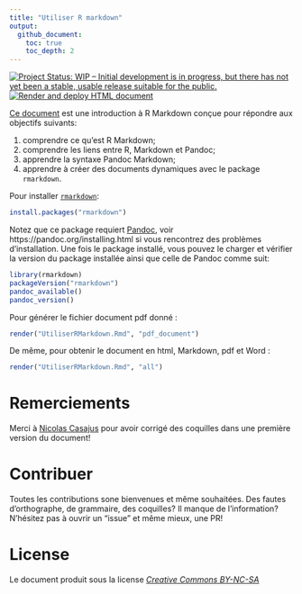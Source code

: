 ```yaml
---
title: "Utiliser R markdown"
output: 
  github_document:
    toc: true
    toc_depth: 2
---
```


[![Project Status: WIP – Initial development is in progress, but there has not yet been a stable, usable release suitable for the public.](https://www.repostatus.org/badges/latest/wip.svg)](https://www.repostatus.org/#wip)
[![Render and deploy HTML document](https://github.com/KevCaz/Rmarkdowndocfr/workflows/Render%20and%20deploy%20HTML%20document/badge.svg)](https://github.com/KevCaz/Rmarkdowndocfr/actions?query=workflow%3A"Render+and+deploy+HTML+document")


[Ce document](https://kevcaz.github.io/Rmarkdowndocfr/) est une introduction à R Markdown conçue pour répondre aux objectifs suivants:

1. comprendre ce qu'est R Markdown;
2. comprendre les liens entre R, Markdown et Pandoc;
3. apprendre la syntaxe Pandoc Markdown;
4. apprendre à créer des documents dynamiques avec le package `rmarkdown`.


Pour installer [`rmarkdown`](https://rmarkdown.rstudio.com/):

```r
install.packages("rmarkdown")
```

Notez que ce package requiert [Pandoc](https://pandoc.org/), voir https://pandoc.org/installing.html si vous rencontrez des problèmes d'installation. Une fois le package installé, vous pouvez le charger et vérifier la version du package installée ainsi que celle de Pandoc comme suit: 

```r
library(rmarkdown)
packageVersion("rmarkdown")
pandoc_available()
pandoc_version()
```


Pour générer le fichier document pdf donné&nbsp;:

```r
render("UtiliserRMarkdown.Rmd", "pdf_document")
```

De même, pour obtenir le document en html, Markdown, pdf et Word&nbsp;:


```r
render("UtiliserRMarkdown.Rmd", "all")  
```


# Remerciements

Merci à [Nicolas Casajus](https://github.com/ahasverus) pour avoir corrigé des coquilles dans une première version du document!


# Contribuer

Toutes les contributions sone bienvenues et même souhaitées. Des fautes d'orthographe, de grammaire, des coquilles? Il manque de l'information? N'hésitez pas à ouvrir un "issue" et même mieux, une PR! 


# License

Le document produit sous la license [*Creative Commons BY-NC-SA*](https://creativecommons.org/licenses/by-nc-sa/2.0/)
